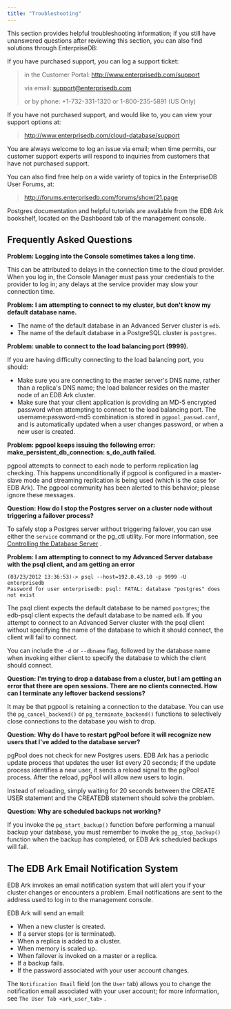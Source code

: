 ```yaml
---
title: "Troubleshooting"
---
```


<div id="troubleshooting" class="registered_link"></div>

This section provides helpful troubleshooting information; if you still have unanswered questions after reviewing this section, you can also find solutions through EnterpriseDB:

If you have purchased support, you can log a support ticket:

> in the Customer Portal: <http://www.enterprisedb.com/support>
>
> via email: [support@enterprisedb.com](mailto:support@enterprisedb.com)
>
> or by phone: +1-732-331-1320 or 1-800-235-5891 (US Only)

If you have not purchased support, and would like to, you can view your support options at:

> <http://www.enterprisedb.com/cloud-database/support>

You are always welcome to log an issue via email; when time permits, our customer support experts will respond to inquiries from customers that have not purchased support.

You can also find free help on a wide variety of topics in the EnterpriseDB User Forums, at:

> <http://forums.enterprisedb.com/forums/show/21.page>

Postgres documentation and helpful tutorials are available from the EDB Ark bookshelf, located on the Dashboard tab of the management console.

## Frequently Asked Questions

**Problem: Logging into the Console sometimes takes a long time.**

This can be attributed to delays in the connection time to the cloud provider. When you log in, the Console Manager must pass your credentials to the provider to log in; any delays at the service provider may slow your connection time.

**Problem: I am attempting to connect to my cluster, but don't know my default database name.**

-   The name of the default database in an Advanced Server cluster is `edb`.
-   The name of the default database in a PostgreSQL cluster is `postgres`.

**Problem: unable to connect to the load balancing port (9999).**

If you are having difficulty connecting to the load balancing port, you should:

-   Make sure you are connecting to the master server's DNS name, rather than a replica's DNS name; the load balancer resides on the master node of an EDB Ark cluster.
-   Make sure that your client application is providing an MD-5 encrypted password when attempting to connect to the load balancing port. The username:password-md5 combination is stored in `pgpool_passwd.conf`, and is automatically updated when a user changes password, or when a new user is created.

**Problem: pgpool keeps issuing the following error: make_persistent_db_connection: s_do_auth failed.**

pgpool attempts to connect to each node to perform replication lag checking. This happens unconditionally if pgpool is configured in a master-slave mode and streaming replication is being used (which is the case for EDB Ark). The pgpool community has been alerted to this behavior; please ignore these messages.

**Question: How do I stop the Postgres server on a cluster node without triggering a failover process?**

To safely stop a Postgres server without triggering failover, you can use either the `service` command or the pg_ctl utility. For more information, see [Controlling the Database Server](#controlling_server) .

**Problem: I am attempting to connect to my Advanced Server database with the psql client, and am getting an error**

```
(03/23/2012 13:36:53)-> psql --host=192.0.43.10 -p 9999 -U enterprisedb
Password for user enterprisedb: psql: FATAL: database "postgres" does
not exist
```

The psql client expects the default database to be named `postgres`; the edb-psql client expects the default database to be named `edb`. If you attempt to connect to an Advanced Server cluster with the psql client without specifying the name of the database to which it should connect, the client will fail to connect.

You can include the `-d` or `--dbname` flag, followed by the database name when invoking either client to specify the database to which the client should connect.

**Question: I'm trying to drop a database from a cluster, but I am getting an error that there are open sessions. There are no clients connected. How can I terminate any leftover backend sessions?**

It may be that pgpool is retaining a connection to the database. You can use the `pg_cancel_backend()` or `pg_terminate_backend()` functions to selectively close connections to the database you wish to drop.

**Question: Why do I have to restart pgPool before it will recognize new users that I've added to the database server?**

pgPool does not check for new Postgres users. EDB Ark has a periodic update process that updates the user list every 20 seconds; if the update process identifies a new user, it sends a reload signal to the pgPool process. After the reload, pgPool will allow new users to login.

Instead of reloading, simply waiting for 20 seconds between the CREATE USER statement and the CREATEDB statement should solve the problem.

**Question: Why are scheduled backups not working?**

If you invoke the `pg_start_backup()` function before performing a manual backup your database, you must remember to invoke the `pg_stop_backup()` function when the backup has completed, or EDB Ark scheduled backups will fail.

<div id="email_notification" class="registered_link"></div>

## The EDB Ark Email Notification System

EDB Ark invokes an email notification system that will alert you if your cluster changes or encounters a problem. Email notifications are sent to the address used to log in to the management console.

EDB Ark will send an email:

-   When a new cluster is created.
-   If a server stops (or is terminated).
-   When a replica is added to a cluster.
-   When memory is scaled up.
-   When failover is invoked on a master or a replica.
-   If a backup fails.
-   If the password associated with your user account changes.

The `Notification Email` field (on the `User` tab) allows you to change the notification email associated with your user account; for more information, see `The User Tab <ark_user_tab>` .

